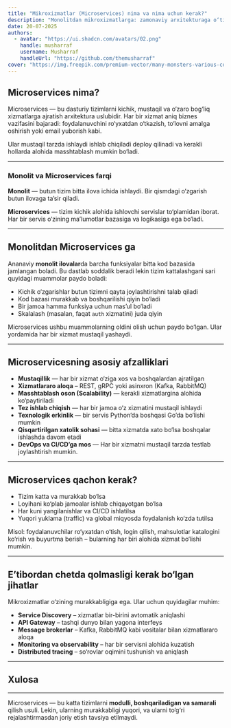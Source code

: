 ```yaml
---
title: "Mikroxizmatlar (Microservices) nima va nima uchun kerak?"
description: "Monolitdan mikroxizmatlarga: zamonaviy arxitekturaga o‘tish sabablari, afzalliklari va real ehtiyojlar asosida izoh."
date: 20-07-2025
authors:
  - avatar: "https://ui.shadcn.com/avatars/02.png"
    handle: musharraf
    username: Musharraf
    handleUrl: "https://github.com/themusharraf"
cover: "https://img.freepik.com/premium-vector/many-monsters-various-colors-doodle-come-bless-birthday-happy_577083-85.jpg?w=826"
---
```


## Microservices nima?

Microservices  — bu dasturiy tizimlarni kichik, mustaqil va o‘zaro bog‘liq xizmatlarga ajratish arxitektura uslubidir. Har bir xizmat aniq biznes vazifasini bajaradi: foydalanuvchini ro‘yxatdan o‘tkazish, to‘lovni amalga oshirish yoki email yuborish kabi.

Ular mustaqil tarzda ishlaydi ishlab chiqiladi deploy qilinadi va kerakli hollarda alohida masshtablash mumkin bo‘ladi.

---

### Monolit va Microservices farqi

**Monolit** — butun tizim bitta ilova ichida ishlaydi. Bir qismdagi o‘zgarish butun ilovaga ta’sir qiladi.

**Microservices** — tizim kichik alohida ishlovchi servislar to‘plamidan iborat. Har bir servis o‘zining ma’lumotlar bazasiga va logikasiga ega bo‘ladi.

---

## Monolitdan Microservices ga

Ananaviy **monolit ilovalar**da barcha funksiyalar bitta kod bazasida jamlangan boladi. Bu dastlab soddalik beradi lekin tizim kattalashgani sari quyidagi muammolar paydo boladi:

- Kichik o‘zgarishlar butun tizimni qayta joylashtirishni talab qiladi
- Kod bazasi murakkab va boshqarilishi qiyin bo‘ladi
- Bir jamoa hamma funksiya uchun mas’ul bo‘ladi
- Skalalash (masalan, faqat `auth` xizmatini) juda qiyin

Microservices ushbu muammolarning oldini olish uchun paydo bo‘lgan. Ular yordamida har bir xizmat mustaqil yashaydi.

---

## Microservicesning asosiy afzalliklari

- **Mustaqillik** — har bir xizmat o‘ziga xos va boshqalardan ajratilgan
- **Xizmatlararo aloqa** – REST, gRPC yoki asinxron (Kafka, RabbitMQ)
- **Masshtablash oson (Scalability)** — kerakli xizmatlargina alohida ko‘paytiriladi
- **Tez ishlab chiqish** — har bir jamoa o‘z xizmatini mustaqil ishlaydi
- **Texnologik erkinlik** — bir servis Python’da boshqasi Go’da bo‘lishi mumkin
- **Qisqartirilgan xatolik sohasi** — bitta xizmatda xato bo‘lsa boshqalar ishlashda davom etadi
- **DevOps va CI/CD’ga mos** — Har bir xizmatni mustaqil tarzda testlab joylashtirish mumkin.

---

## Microservices qachon kerak?

- Tizim katta va murakkab bo‘lsa
- Loyihani ko‘plab jamoalar ishlab chiqayotgan bo‘lsa
- Har kuni yangilanishlar va CI/CD ishlatilsa
- Yuqori yuklama (traffic) va global miqyosda foydalanish ko‘zda tutilsa

Misol: foydalanuvchilar ro‘yxatdan o‘tish, login qilish, mahsulotlar katalogini ko‘rish va buyurtma berish – bularning har biri alohida xizmat bo‘lishi mumkin.

---

## E’tibordan chetda qolmasligi kerak bo‘lgan jihatlar

Mikroxizmatlar o‘zining murakkabligiga ega. Ular uchun quyidagilar muhim:

- **Service Discovery** – xizmatlar bir-birini avtomatik aniqlashi
- **API Gateway** – tashqi dunyo bilan yagona interfeys
- **Message brokerlar** – Kafka, RabbitMQ kabi vositalar bilan xizmatlararo aloqa
- **Monitoring va observability** – har bir servisni alohida kuzatish
- **Distributed tracing** – so‘rovlar oqimini tushunish va aniqlash

---

## Xulosa

---

Microservices — bu katta tizimlarni **modulli, boshqariladigan va samarali** qilish usuli. Lekin, ularning murakkabligi yuqori, va ularni to‘g‘ri rejalashtirmasdan joriy etish tavsiya etilmaydi.


